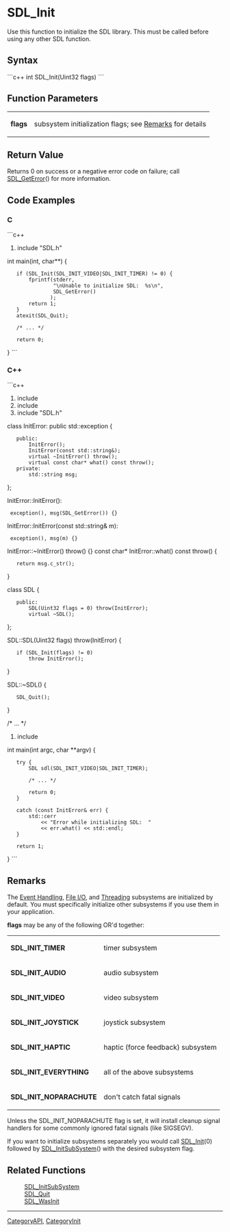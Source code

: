 <!-- pragma section-numbers off -->
<!-- pragma disable-camelcase -->

= SDL_Init =
Use this function to initialize the SDL library.  This must be called before using any other SDL function.


== Syntax ==
```c++
int SDL_Init(Uint32 flags)
```

== Function Parameters ==
{|
|'''flags'''
|subsystem initialization flags; see [[#Remarks|Remarks]] for details
|}

== Return Value ==
Returns 0 on success or a negative error code on failure; call [[SDL_GetError]]() for more information.

== Code Examples ==
=== C ===
```c++
#include "SDL.h"

int main(int, char**)  {
    if (SDL_Init(SDL_INIT_VIDEO|SDL_INIT_TIMER) != 0) {
        fprintf(stderr, 
                "\nUnable to initialize SDL:  %s\n", 
                SDL_GetError()
               );
        return 1;
    }
    atexit(SDL_Quit);
  
    /* ... */
  
    return 0;
}
```

=== C++ ===
```c++
#include <exception>
#include <string>
#include "SDL.h"

class InitError: public std::exception {
    public:
        InitError();
        InitError(const std::string&);
        virtual ~InitError() throw();
        virtual const char* what() const throw();
    private:
        std::string msg;
};

InitError::InitError():
  exception(), msg(SDL_GetError()) {}
InitError::InitError(const std::string& m):
  exception(), msg(m) {}
InitError::~InitError() throw() {}
const char* InitError::what() const throw() {
    return msg.c_str();
}

class SDL {
    public:
        SDL(Uint32 flags = 0) throw(InitError);
        virtual ~SDL();
};

SDL::SDL(Uint32 flags) throw(InitError) {
    if (SDL_Init(flags) != 0)
        throw InitError();
}

SDL::~SDL() {
    SDL_Quit();
}

/* ... */

#include <iostream>

int main(int argc, char **argv) {
    try {
        SDL sdl(SDL_INIT_VIDEO|SDL_INIT_TIMER);

        /* ... */

        return 0;
    }

    catch (const InitError& err) {
        std::cerr
            << "Error while initializing SDL:  " 
            << err.what() << std::endl;
    }
    
    return 1;
}
```

== Remarks ==
The [[CategoryEvents|Event Handling]], [[CategoryIO|File I/O]], and [[CategoryThread|Threading]] subsystems are initialized by default.  You must specifically initialize other subsystems if you use them in your application.

'''flags''' may be any of the following OR'd together:

{|
|'''SDL_INIT_TIMER'''
|timer subsystem
|-
|'''SDL_INIT_AUDIO'''
|audio subsystem
|-
|'''SDL_INIT_VIDEO'''
|video subsystem
|-
|'''SDL_INIT_JOYSTICK'''
|joystick subsystem
|-
|'''SDL_INIT_HAPTIC'''
|haptic (force feedback) subsystem
|-
|'''SDL_INIT_EVERYTHING'''
|all of the above subsystems
|-
|'''SDL_INIT_NOPARACHUTE'''
|don't catch fatal signals
|}

Unless the SDL_INIT_NOPARACHUTE flag is set, it will install cleanup signal handlers for some commonly ignored fatal signals (like SIGSEGV).  

If you want to initialize subsystems separately you would call [[SDL_Init]](0) followed by [[SDL_InitSubSystem]]() with the desired subsystem flag.

== Related Functions ==
:[[SDL_InitSubSystem]] 
:[[SDL_Quit]] 
:[[SDL_WasInit]] 

----
[[CategoryAPI]], [[CategoryInit]]
